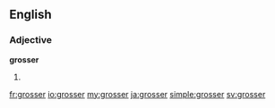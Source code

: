 {{also|größer}}
==English==

===Adjective===
'''grosser'''

# {{comparative of|gross}}

[[fr:grosser]]
[[io:grosser]]
[[my:grosser]]
[[ja:grosser]]
[[simple:grosser]]
[[sv:grosser]]